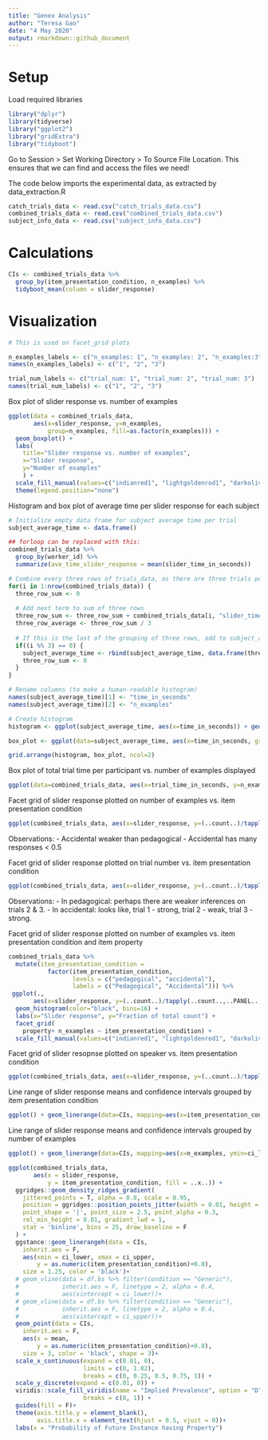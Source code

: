 ```yaml
---
title: "Genex Analysis"
author: "Teresa Gao"
date: "4 May 2020"
output: rmarkdown::github_document
---
```


# Setup

Load required libraries
```r

library("dplyr")
library(tidyverse)
library("ggplot2")
library("gridExtra")
library("tidyboot")
```

Go to Session > Set Working Directory > To Source File Location. This ensures that we can find and access the files we need!

The code below imports the experimental data, as extracted by data_extraction.R

```r

catch_trials_data <- read.csv("catch_trials_data.csv")
combined_trials_data <- read.csv("combined_trials_data.csv")
subject_info_data <- read.csv("subject_info_data.csv")

```

# Calculations
```r

CIs <- combined_trials_data %>%
  group_by(item_presentation_condition, n_examples) %>%
  tidyboot_mean(column = slider_response)

```

# Visualization

```r

# This is used on facet_grid plots

n_examples_labels <- c("n_examples: 1", "n_examples: 2", "n_examples:3")
names(n_examples_labels) <- c("1", "2", "3")

trial_num_labels <- c("trial_num: 1", "trial_num: 2", "trial_num: 3")
names(trial_num_labels) <- c("1", "2", "3")

```

Box plot of slider response vs. number of examples

```r

ggplot(data = combined_trials_data, 
       aes(x=slider_response, y=n_examples, 
           group=n_examples, fill=as.factor(n_examples))) +
  geom_boxplot() + 
  labs(
    title="Slider response vs. number of examples", 
    x="Slider response", 
    y="Number of examples"
    ) + 
  scale_fill_manual(values=c("indianred1", "lightgoldenrod1", "darkolivegreen2", "cornflowerblue")) +
  theme(legend.position="none")

```

Histogram and box plot of average time per slider response for each subject

```r

# Initialize empty data frame for subject average time per trial
subject_average_time <- data.frame()

## forloop can be replaced with this:
combined_trials_data %>%
  group_by(worker_id) %>%
  summarize(ave_time_slider_response = mean(slider_time_in_seconds))

# Combine every three rows of trials_data, as there are three trials per participant
for(i in 1:nrow(combined_trials_data)) {
  three_row_sum <- 0
  
  # Add next term to sum of three rows
  three_row_sum <- three_row_sum + combined_trials_data[i, "slider_time_in_seconds"]
  three_row_average <- three_row_sum / 3
  
  # If this is the last of the grouping of three rows, add to subject_average_time data frame
  if((i %% 3) == 0) {
    subject_average_time <- rbind(subject_average_time, data.frame(three_row_average, combined_trials_data[i, "n_examples"]))
    three_row_sum <- 0
  }
}

# Rename columns (to make a human-readable histogram)
names(subject_average_time)[1] <- "time_in_seconds"
names(subject_average_time)[2] <- "n_examples"

# Create histogram
histogram <- ggplot(subject_average_time, aes(x=time_in_seconds)) + geom_histogram(fill="cornflowerblue", color="black", bins=24) + labs(title="Average time per slider response", x="Average time (sec)", y="Count")

box_plot <- ggplot(data=subject_average_time, aes(x=time_in_seconds, group=n_examples, fill=as.factor(n_examples))) + geom_boxplot() + labs(title="Average time per slider response", x="Average time (sec)", y="Number of examples") + scale_fill_manual(values=c("indianred1", "lightgoldenrod1", "darkolivegreen2", "cornflowerblue")) + theme(legend.position="none")

grid.arrange(histogram, box_plot, ncol=2)

```

Box plot of total trial time per participant vs. number of examples displayed

```r

ggplot(data=combined_trials_data, aes(x=trial_time_in_seconds, y=n_examples, group=n_examples, fill=as.factor(n_examples))) + geom_boxplot() + labs(title="Total trial time vs. number of examples", x="Total trial time (sec)", y="Number of examples") + scale_fill_manual(values=c("indianred1", "lightgoldenrod1", "darkolivegreen2", "cornflowerblue")) + theme(legend.position="none")

```

Facet grid of slider response plotted on number of examples vs. item presentation condition

```r

ggplot(combined_trials_data, aes(x=slider_response, y=(..count..)/tapply(..count..,..PANEL..,sum)[..PANEL..], fill=as.factor(item_presentation_condition))) + geom_histogram(color="black", bins=16) + labs(x="Slider response", y="Fraction of total count") + facet_grid(n_examples ~ item_presentation_condition, labeller=label_both) + scale_fill_manual(values=c("indianred1", "lightgoldenrod1", "darkolivegreen2", "cornflowerblue")) + theme(legend.position="none")

```

Observations:
- Accidental weaker than pedagogical
- Accidental has many responses < 0.5


Facet grid of slider response plotted on trial number vs. item presentation condition

```r
ggplot(combined_trials_data, aes(x=slider_response, y=(..count..)/tapply(..count..,..PANEL..,sum)[..PANEL..], fill=as.factor(item_presentation_condition))) + geom_histogram(color="black", bins=16) + labs(x="Slider response", y="Fraction of total count") + facet_grid(trial_num ~ item_presentation_condition, labeller=label_both) + scale_fill_manual(values=c("indianred1", "lightgoldenrod1", "darkolivegreen2", "cornflowerblue")) + theme(legend.position="none")
```

Observations:
- In pedagogical: perhaps there are weaker inferences on trials 2 & 3.
- In accidental: looks like, trial 1 - strong, trial 2 - weak, trial 3 - strong.



Facet grid of slider response plotted on number of examples vs. item presentation condition and item property

```r

combined_trials_data %>%
  mutate(item_presentation_condition =
           factor(item_presentation_condition, 
                  levels = c("pedagogical", "accidental"),
                  labels = c("Pedagogical", "Accidental"))) %>%
 ggplot(., 
       aes(x=slider_response, y=(..count..)/tapply(..count..,..PANEL..,sum)[..PANEL..], fill=as.factor(item_presentation_condition))) +
  geom_histogram(color="black", bins=16) + 
  labs(x="Slider response", y="Fraction of total count") + 
  facet_grid(
    property+ n_examples ~ item_presentation_condition) +
  scale_fill_manual(values=c("indianred1", "lightgoldenrod1", "darkolivegreen2", "cornflowerblue")) + theme(legend.position="none")

```

Facet grid of slider resopnse plotted on speaker vs. item presentation condition

```r

ggplot(combined_trials_data, aes(x=slider_response, y=(..count..)/tapply(..count..,..PANEL..,sum)[..PANEL..], fill=as.factor(item_presentation_condition))) + geom_histogram(color="black", bins=16) + labs(x="Slider response", y="Fraction of total count") + facet_grid(speaker ~ item_presentation_condition, labeller=label_both) + scale_fill_manual(values=c("indianred1", "lightgoldenrod1", "darkolivegreen2", "cornflowerblue")) + theme(legend.position="none")

```

Line range of slider response means and confidence intervals grouped by item presentation condition

```r

ggplot() + geom_linerange(data=CIs, mapping=aes(x=item_presentation_condition, ymin=ci_lower, ymax=ci_upper, color=as.factor(item_presentation_condition)), size=1) + geom_point(data=CIs, mapping=aes(x=item_presentation_condition, y=mean), alpha=0.5, size=2) + scale_color_manual(values=c("indianred1", "lightgoldenrod1", "darkolivegreen2", "cornflowerblue")) + labs(y="Slider response", x="Item presentation condition") + theme(legend.position="none")

```

Line range of slider response means and confidence intervals grouped by number of examples

```r

ggplot() + geom_linerange(data=CIs, mapping=aes(x=n_examples, ymin=ci_lower, ymax=ci_upper, color=as.factor(item_presentation_condition)), size=1) + geom_point(data=CIs, mapping=aes(x=n_examples, y=mean), alpha=0.5, size=2) + labs(y="Slider response", x="Number of examples", color="Item presentation condition") + scale_color_manual(values=c("indianred1", "lightgoldenrod1", "darkolivegreen2", "cornflowerblue")) + theme(legend.position="bottom")

```



```r
ggplot(combined_trials_data, 
       aes(x = slider_response, 
           y = item_presentation_condition, fill = ..x..)) +
  ggridges::geom_density_ridges_gradient(
    jittered_points = T, alpha = 0.8, scale = 0.95,
    position = ggridges::position_points_jitter(width = 0.01, height = 0),
    point_shape = '|', point_size = 2.5, point_alpha = 0.3,
    rel_min_height = 0.01, gradient_lwd = 1,
    stat = 'binline', bins = 25, draw_baseline = F
  ) +
  ggstance::geom_linerangeh(data = CIs,
    inherit.aes = F,
    aes(xmin = ci_lower, xmax = ci_upper, 
        y = as.numeric(item_presentation_condition)+0.8),
    size = 1.25, color = 'black')+
  # geom_vline(data = df.bs %>% filter(condition == "Generic"), 
  #            inherit.aes = F, linetype = 2, alpha = 0.4,
  #            aes(xintercept = ci_lower))+
  # geom_vline(data = df.bs %>% filter(condition == "Generic"), 
  #            inherit.aes = F, linetype = 2, alpha = 0.4,
  #            aes(xintercept = ci_upper))+
  geom_point(data = CIs,
    inherit.aes = F,
    aes(x = mean,
        y = as.numeric(item_presentation_condition)+0.8),
    size = 3, color = 'black', shape = 3)+
  scale_x_continuous(expand = c(0.01, 0), 
                     limits = c(0, 1.02), 
                     breaks = c(0, 0.25, 0.5, 0.75, 1)) +
  scale_y_discrete(expand = c(0.01, 0)) +
  viridis::scale_fill_viridis(name = "Implied Prevalence", option = "D",
                     breaks = c(0, 1)) +
  guides(fill = F)+
  theme(axis.title.y = element_blank(),
        axis.title.x = element_text(hjust = 0.5, vjust = 0))+
  labs(x = "Probability of Future Instance having Property")
```

